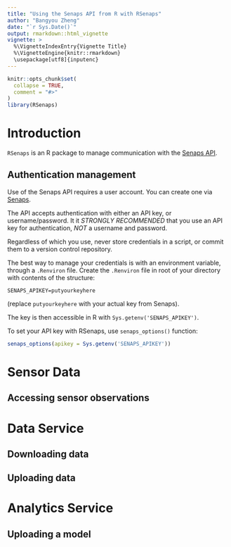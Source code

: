 ```yaml
---
title: "Using the Senaps API from R with RSenaps"
author: "Bangyou Zheng"
date: "`r Sys.Date()`"
output: rmarkdown::html_vignette
vignette: >
  %\VignetteIndexEntry{Vignette Title}
  %\VignetteEngine{knitr::rmarkdown}
  \usepackage[utf8]{inputenc}
---
```


```r
knitr::opts_chunk$set(
  collapse = TRUE,
  comment = "#>"
)
library(RSenaps)
```

# Introduction

`RSenaps` is an R package to manage communication with the [Senaps API](http://sensor-cloud.io). 

## Authentication management

Use of the Senaps API requires a user account. You can create one via [Senaps](http://sensor-cloud.io). 

The API accepts authentication with either an API key, or username/password. It it *STRONGLY RECOMMENDED* that you use an API key for authentication, *NOT* a username and password. 

Regardless of which you use, never store credentials in a script, or commit them to a version control repository.

The best way to manage your credentials is with an environment variable, through a `.Renviron` file. Create the `.Renviron` file in root of your directory with contents of the structure:

`SENAPS_APIKEY=putyourkeyhere`

(replace `putyourkeyhere` with your actual key from Senaps).

The key is then accessible in R with `Sys.getenv('SENAPS_APIKEY')`.


To set your API key with RSenaps, use `senaps_options()` function:

```r
senaps_options(apikey = Sys.getenv('SENAPS_APIKEY'))
```


# Sensor Data

## Accessing sensor observations


# Data Service

## Downloading data

## Uploading data

# Analytics Service

## Uploading a model